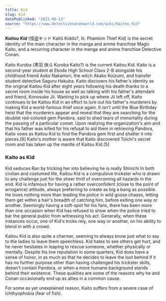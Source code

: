 ```yaml
---
title: Kid
slug: Kid
datePublished: "2021-08-12"
source: "https://www.detectiveconanworld.com/wiki/Kaitou_Kid"
---
```


***Kaitou Kid*** (怪盗キッド Kaitō Kiddo?, lit. Phantom Thief Kid) is the secret identity of the main character in the manga and anime franchise Magic Kaito, and a recurring character in the manga and anime franchise Detective Conan.


Kaito Kuroba (黒羽 快斗 Kuroba Kaito?) is the current Kaitou Kid. Kaito is a second-year student at Ekoda High School Class 2-B alongside his childhood friend Aoko Nakamori, the witch Akako Koizumi, and transfer student detective Saguru Hakuba. Kaito discovers his father's identity as the original Kaitou Kid after eight years following his death thanks to a secret room inside his house as well as talking with his father's attendant and friend, Konosuke Jii. Wanting to pick up where Jii left off, Kaito continues to be Kaitou Kid in an effort to lure out his father's murderers by making Kid a world-famous thief once again. It isn't until the Blue Birthday heist that the murderers appear and reveal that they are searching for the doublet red-colored gem Pandora, said to shed tears of immortality during the passing of a particular comet. Upon realizing the organization's aim and that his father was killed for his refusal to aid them in retrieving Pandora, Kaito vows as Kaitou Kid to find the Pandora gem first and shatter it into pieces.[6] Kaito's mother is aware that Kaito discovered Toichi's secret room and has taken up the mantle of Kaitou Kid.[5]

### Kaito as Kid

Kid seduces Ran by tricking her into believing he is really Shinichi
In both civilian and costumed life, Kaitou Kid is a compulsive trickster who is drawn to any challenge just for the sheer thrill of overcoming all hazards in the end. Kid is infamous for having a rather overconfident (close to the point of arrogance) attitude, always preferring to create as big a bang as possible. He loves nothing more than leading the police in wild goose chases, letting them get within a hair's breadth of catching him, before exiting one way or another. Seemingly having a soft-spot for his fans, there has been more than one occasion when Kid has refused to show when the police tried to bar the general public from witnessing his act. Generally, when these instances occur, one of Kid's tricks rely, one way or another, on his ability to blend in with a crowd.

Kaitou Kid is also quite a charmer, seeming to always know just what to say to the ladies to leave them speechless. Kid hates to see others get hurt, and he never hesitates in leaping to rescue someone, whether physically or mentally. Despite his low reputation in some quarters, Kid does have a sense of honor, in as much as that he decides to leave the loot behind if it has no further purpose other than having challenged his trickster skills, doesn't contain Pandora, or when a more humane background stands behind their existence. These qualities are some of the reasons why he and Conan occasionally end up as allies in a common cause.

For some as yet unexplained reason, Kaito suffers from a severe case of ichthyophobia (fear of fish).